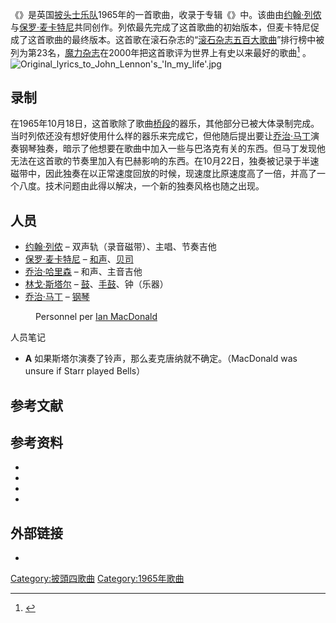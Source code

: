 {{Infobox song
| name     = {{lang|en|In My Life}}
| artist   = [[披头士乐队|披头士乐队]]
| album    = 《{{lang|en|[[Rubber_Soul|Rubber Soul]]}}》
| released = 1965年12月3日
<!-- 未知參數 | track_no = 11 -->
| recorded = 1965年10月18日至22日<br>伦敦[[阿比路录音室|EMI录音室]]
| genre    = [[巴洛克流行|巴洛克流行]]{{sfn|Hertsgaard|1996|p=156}}
| length   = {{Duration|m=2|s=28}}
| writer   = [[列侬-麦卡特尼|列侬-麦卡特尼]]
| label    = [[Parlophone|Parlophone]]
| producer = [[乔治·马丁|乔治·马丁]]
}}
《{{lang|en|'''In My Life'''}}》是英国[[披头士乐队|披头士乐队]]1965年的一首歌曲，收录于专辑《{{lang|en|[[Rubber_Soul|Rubber Soul]]}}》中。该曲由[[约翰·列侬|约翰·列侬]]与[[保罗·麦卡特尼|保罗·麦卡特尼]]共同创作。列侬最先完成了这首歌曲的初始版本，但麦卡特尼促成了这首歌曲的最终版本。这首歌在滚石杂志的“[[滚石杂志五百大歌曲|滚石杂志五百大歌曲]]”排行榜中被列为第23名，[[魔力杂志|魔力杂志]]在2000年把这首歌评为世界上有史以来最好的歌曲<ref name=RollingStone100>{{cite web |title=5. In My Life |url=http://www.rollingstone.com/music/lists/100-greatest-beatles-songs-20110919/in-my-life-19691231 |work=100 Greatest Beatles Songs |publisher=Rolling Stone |accessdate=May 21, 2013 |archive-date=2018-06-19 |archive-url=https://web.archive.org/web/20180619213826/https://www.rollingstone.com/music/lists/100-greatest-beatles-songs-20110919/in-my-life-19691231 |dead-url=no }}</ref> 。
[[File:Original_lyrics_to_John_Lennon's_'In_my_life'.jpg|thumb]]

==录制==
在1965年10月18日，这首歌除了歌曲[[桥段|桥段]]的器乐，其他部分已被大体录制完成。{{sfn|Lewisohn|1988|p=64}}当时列侬还没有想好使用什么样的器乐来完成它，但他随后提出要让[[乔治·马丁|乔治·马丁]]演奏钢琴独奏，暗示了他想要在歌曲中加入一些与巴洛克有关的东西。{{sfn|Hertsgaard|1996|p=156}}但马丁发现他无法在这首歌的节奏里加入有巴赫影响的东西。在10月22日，独奏被记录于半速磁带中，因此独奏在以正常速度回放的时候，现速度比原速度高了一倍，并高了一个八度。技术问题由此得以解决，一个新的独奏风格也随之出现。{{sfn|Spitz|2005|p=591}}{{sfn|Lewisohn|1988|p=65}}
==人员==
* [[约翰·列侬|约翰·列侬]] – 双声轨（录音磁带）、主唱、节奏吉他
* [[保罗·麦卡特尼|保罗·麦卡特尼]] – [[和声|和声]]、[[低音吉他|贝司]]
* [[乔治·哈里森|乔治·哈里森]] – 和声、主音吉他
* [[林戈·斯塔尔|林戈·斯塔尔]] – [[鼓|鼓]]、[[手鼓|手鼓]]、钟（乐器）{{Ref label|p-b1|A|}}
* [[乔治·马丁|乔治·马丁]] – [[钢琴|钢琴]]
:Personnel per [[Ian_MacDonald|Ian MacDonald]]{{sfn|MacDonald|2005|p=169}}

;人员笔记
{{refbegin}}
* '''A''' {{Note|p-a1}}如果斯塔尔演奏了铃声，那么麦克唐纳就不确定。（MacDonald was unsure if Starr played Bells）

==参考文献==
{{Reflist}}

==参考资料==
*{{cite book| last=Hertsgaard| first=Mark| year=1996| page=156| title=A Day in the Life: The Music and Artistry of the Beatles| publisher=Delacorte Press| location=New York| isbn=0-385-31517-1}}
*{{cite book| last=Lewisohn| first=Mark| year=1988| pages=[https://archive.org/details/beatlesrecording00lewi/page/64 64]–5| title=The Beatles Recording Sessions| url=https://archive.org/details/beatlesrecording00lewi| publisher=Harmony Books| location=New York| isbn=0-517-57066-1}}
*{{cite book| last=Spitz| first=Bob| year=2005| pages=[https://archive.org/details/beatlesbiography00spit/page/587 587–91]| title=The Beatles: The Biography| url=https://archive.org/details/beatlesbiography00spit| publisher=Little, Brown and Company| location=New York| isbn=1-84513-160-6}}
*{{cite book| last=MacDonald| first=Ian| year=2005| page=169| title=Revolution in the Head: The Beatles' Records and the Sixties| publisher=Pimlico (Rand)| location=London| edition=Second Revised| isbn=1-84413-828-3}}

==外部链接==
* {{MetroLyrics song|beatles|in-my-life}}<!-- Licensed lyrics provider -->
{{披头士乐队}}

[[Category:披頭四歌曲|Category:披頭四歌曲]]
[[Category:1965年歌曲|Category:1965年歌曲]]